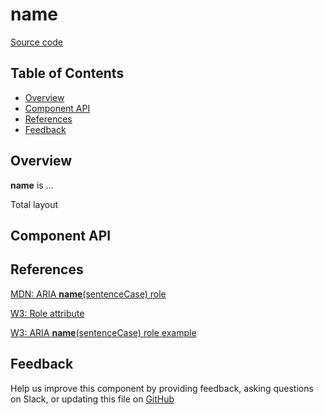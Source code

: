
# **name**

[Source code](<https://github.com/leemonade/bubbles/tree/main/packages/components/layout/TotalLayout>)

## Table of Contents

<!-- START doctoc generated TOC please keep comment here to allow auto update -->
<!-- DON'T EDIT THIS SECTION, INSTEAD RE-RUN doctoc TO UPDATE -->

- [Overview](#overview)
- [Component API](#component-api)
- [References](#references)
- [Feedback](#feedback)

## Overview

**name** is ...

<ThemeProvider>
  <TotalLayout>Total layout</TotalLayout>
</ThemeProvider>

## Component API

<Preview>
  <Story id="molecules-layout-total-layout--playground" />
</Preview>

<Props of={TotalLayout} />

## References

[MDN: ARIA **name**(sentenceCase) role](<https://developer.mozilla.org/en-US/docs/Web/Accessibility/ARIA/Roles/total-layout_role>)

[W3: Role attribute](https://www.w3.org/WAI/PF/HTML/wiki/RoleAttribute)

[W3: ARIA **name**(sentenceCase) role example](<https://www.w3.org/TR/2016/WD-wai-aria-practices-1.1-20160317/examples/total-layout/total-layout.html>)

## Feedback

Help us improve this component by providing feedback, asking questions on Slack, or updating this file on
[GitHub](<https://github.com/leemonade/bubbles/edit/main/packages/components/layout/TotalLayout.mdx>)
